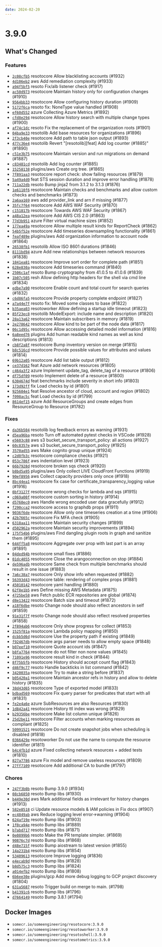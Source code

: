 ```yaml
---
date: 2024-02-20
---
```


# 3.9.0

## What's Changed

### Features

- [`2c08cfb5`](https://github.com/someengineering/resoto/commit/2c08cfb5) <span class="badge badge--secondary">resotocore</span> Allow blacklisting accounts (#1932)
- [`4d106eb2`](https://github.com/someengineering/resoto/commit/4d106eb2) <span class="badge badge--secondary">aws</span> Add remediation complexity (#1933)
- [`a94f5bf5`](https://github.com/someengineering/resoto/commit/a94f5bf5) <span class="badge badge--secondary">resoto</span> Fix/alb listener check (#1917)
- [`ac50d973`](https://github.com/someengineering/resoto/commit/ac50d973) <span class="badge badge--secondary">resotocore</span> Maintain history only for configuration changes (#1910)
- [`9564bb33`](https://github.com/someengineering/resoto/commit/9564bb33) <span class="badge badge--secondary">resotocore</span> Allow configuring history duration (#1909)
- [`5172f6ca`](https://github.com/someengineering/resoto/commit/5172f6ca) <span class="badge badge--secondary">resoto</span> fix: NoneType value handled (#1908)
- [`ef60d552`](https://github.com/someengineering/resoto/commit/ef60d552) <span class="badge badge--secondary">azure</span> Collecting Azure Metrics (#1892)
- [`cfd8e294`](https://github.com/someengineering/resoto/commit/cfd8e294) <span class="badge badge--secondary">resotocore</span> Allow history search with multiple change types (#1900)
- [`af74c1dc`](https://github.com/someengineering/resoto/commit/af74c1dc) <span class="badge badge--secondary">resoto</span> Fix the replacement of the organization roots (#1901)
- [`04ba9e33`](https://github.com/someengineering/resoto/commit/04ba9e33) <span class="badge badge--secondary">resotolib</span> Add base resources for organizations (#1896)
- [`2f3cb40e`](https://github.com/someengineering/resoto/commit/2f3cb40e) <span class="badge badge--secondary">resotocore</span> Add path to table json output (#1893)
- [`477c36e4`](https://github.com/someengineering/resoto/commit/477c36e4) <span class="badge badge--secondary">resotolib</span> Revert "[resotolib][feat] Add log counter (#1885)" (#1890)
- [`c51e3b75`](https://github.com/someengineering/resoto/commit/c51e3b75) <span class="badge badge--secondary">resotocore</span> Maintain version and run migrations on demand (#1887)
- [`c83481cd`](https://github.com/someengineering/resoto/commit/c83481cd) <span class="badge badge--secondary">resotolib</span> Add log counter (#1885)
- [`15258138`](https://github.com/someengineering/resoto/commit/15258138) <span class="badge badge--secondary">plugins/aws</span> Create org tree. (#1865)
- [`7f891aa3`](https://github.com/someengineering/resoto/commit/7f891aa3) <span class="badge badge--secondary">resotocore</span> report check: show failing resources (#1879)
- [`5a49a4d0`](https://github.com/someengineering/resoto/commit/5a49a4d0) <span class="badge badge--secondary">feat</span> STS session duration and improve error handling (#1878)
- [`711a22db`](https://github.com/someengineering/resoto/commit/711a22db) <span class="badge badge--secondary">resoto</span> Bump jinja2 from 3.1.2 to 3.1.3 (#1876)
- [`1e6110f6`](https://github.com/someengineering/resoto/commit/1e6110f6) <span class="badge badge--secondary">resotocore</span> Maintain checks and benchmarks and allow custom checks and benchmarks (#1873)
- [`2a6aa169`](https://github.com/someengineering/resoto/commit/2a6aa169) <span class="badge badge--secondary">aws</span> add provider_link and arn if missing (#1877)
- [`35fc7f64`](https://github.com/someengineering/resoto/commit/35fc7f64) <span class="badge badge--secondary">resotocore</span> Add AWS WAF Security (#1870)
- [`c151817b`](https://github.com/someengineering/resoto/commit/c151817b) <span class="badge badge--secondary">resotocore</span> Towards AWS WAF Security (#1867)
- [`a48a12ea`](https://github.com/someengineering/resoto/commit/a48a12ea) <span class="badge badge--secondary">resotocore</span> Add AWS CIS 2.0 (#1863)
- [`77d3b951`](https://github.com/someengineering/resoto/commit/77d3b951) <span class="badge badge--secondary">azure</span> Filter virtual machine sizes (#1852)
- [`177ea49a`](https://github.com/someengineering/resoto/commit/177ea49a) <span class="badge badge--secondary">resotocore</span> Allow multiple result kinds for ReportCheck (#1862)
- [`54b5f52e`](https://github.com/someengineering/resoto/commit/54b5f52e) <span class="badge badge--secondary">resotocore</span> Add timeseries downsampling functionality (#1861)
- [`feaf489e`](https://github.com/someengineering/resoto/commit/feaf489e) <span class="badge badge--secondary">plugins/aws</span> Add organization information to account node (#1864)
- [`26538fb1`](https://github.com/someengineering/resoto/commit/26538fb1) <span class="badge badge--secondary">resotolib</span> Allow ISO 8601 durations (#1846)
- [`8111bd94`](https://github.com/someengineering/resoto/commit/8111bd94) <span class="badge badge--secondary">azure</span> Add new relationships between network resources (#1838)
- [`1841ea81`](https://github.com/someengineering/resoto/commit/1841ea81) <span class="badge badge--secondary">resotocore</span> Improve sort order for complete path (#1851)
- [`628e830a`](https://github.com/someengineering/resoto/commit/628e830a) <span class="badge badge--secondary">resotocore</span> Add timeseries command (#1840)
- [`2506c1af`](https://github.com/someengineering/resoto/commit/2506c1af) <span class="badge badge--secondary">resoto</span> Bump cryptography from 41.0.5 to 41.0.6 (#1839)
- [`1b07c505`](https://github.com/someengineering/resoto/commit/1b07c505) <span class="badge badge--secondary">resh</span> Allow defining http headers for the shell via cmd line (#1834)
- [`edbe7a90`](https://github.com/someengineering/resoto/commit/edbe7a90) <span class="badge badge--secondary">resotocore</span> Enable count and total count for search queries (#1832)
- [`c6d86fa5`](https://github.com/someengineering/resoto/commit/c6d86fa5) <span class="badge badge--secondary">resotocore</span> Provide property complete endpoint (#1827)
- [`a7a44e7f`](https://github.com/someengineering/resoto/commit/a7a44e7f) <span class="badge badge--secondary">resoto</span> fix: Moved some classes to base (#1822)
- [`b35aea03`](https://github.com/someengineering/resoto/commit/b35aea03) <span class="badge badge--secondary">resotoworker</span> Allow defining a startup idle timeout (#1823)
- [`85f23ec8`](https://github.com/someengineering/resoto/commit/85f23ec8) <span class="badge badge--secondary">resotolib</span> ModelExport: include name and description (#1820)
- [`28a13a62`](https://github.com/someengineering/resoto/commit/28a13a62) <span class="badge badge--secondary">resotocore</span> Maintain subscribers in memory (#1819)
- [`2e278642`](https://github.com/someengineering/resoto/commit/2e278642) <span class="badge badge--secondary">resotocore</span> Allow kind to be part of the node data (#1817)
- [`06c1d95c`](https://github.com/someengineering/resoto/commit/06c1d95c) <span class="badge badge--secondary">resotocore</span> Allow accessing detailed model information (#1816)
- [`6a8eed76`](https://github.com/someengineering/resoto/commit/6a8eed76) <span class="badge badge--secondary">plugins</span> Add human readable kind names as well as kind descriptions (#1813)
- [`cb8f2a8f`](https://github.com/someengineering/resoto/commit/cb8f2a8f) <span class="badge badge--secondary">resotocore</span> Bump inventory version on merge (#1815)
- [`b8c516cd`](https://github.com/someengineering/resoto/commit/b8c516cd) <span class="badge badge--secondary">resotocore</span> Provide possible values for attributes and values (#1814)
- [`69b12a05`](https://github.com/someengineering/resoto/commit/69b12a05) <span class="badge badge--secondary">resotocore</span> Add list table output (#1812)
- [`ce37d162`](https://github.com/someengineering/resoto/commit/ce37d162) <span class="badge badge--secondary">feat</span> Azure add network resources (#1805)
- [`c464a3f2`](https://github.com/someengineering/resoto/commit/c464a3f2) <span class="badge badge--secondary">azure</span> Implement update_tag, delete_tag of a resource (#1806)
- [`df75df09`](https://github.com/someengineering/resoto/commit/df75df09) <span class="badge badge--secondary">resoto</span> Implement delete of a resource (#1800)
- [`6304674d`](https://github.com/someengineering/resoto/commit/6304674d) <span class="badge badge--secondary">feat</span> benchmarks include severity in short info (#1803)
- [`173d92ff`](https://github.com/someengineering/resoto/commit/173d92ff) <span class="badge badge--secondary">fix</span> Load checks by id (#1801)
- [`925604e1`](https://github.com/someengineering/resoto/commit/925604e1) <span class="badge badge--secondary">feat</span> Resolve ancestor of cloud, account and region (#1802)
- [`f098ac5c`](https://github.com/someengineering/resoto/commit/f098ac5c) <span class="badge badge--secondary">feat</span> Load checks by id (#1799)
- [`8614ef15`](https://github.com/someengineering/resoto/commit/8614ef15) <span class="badge badge--secondary">azure</span> Add ResourceGroups and create edges from ResourceGroup to Resource (#1782)

### Fixes

- [`da36b504`](https://github.com/someengineering/resoto/commit/da36b504) <span class="badge badge--secondary">resotolib</span> log feedback errors as warning (#1931)
- [`d5ea96ba`](https://github.com/someengineering/resoto/commit/d5ea96ba) <span class="badge badge--secondary">resoto</span> Turn off automated pytest checks in VSCode (#1928)
- [`e5603c88`](https://github.com/someengineering/resoto/commit/e5603c88) <span class="badge badge--secondary">aws</span> s3 bucket_secure_transport_policy: all actions (#1927)
- [`60c8357e`](https://github.com/someengineering/resoto/commit/60c8357e) <span class="badge badge--secondary">aws</span> s3 bucket_secure_transport_policy (#1925)
- [`3570ad55`](https://github.com/someengineering/resoto/commit/3570ad55) <span class="badge badge--secondary">aws</span> Make cognito group unique (#1924)
- [`c2d0fb3c`](https://github.com/someengineering/resoto/commit/c2d0fb3c) <span class="badge badge--secondary">resotocore</span> compliance checks (#1921)
- [`053c786f`](https://github.com/someengineering/resoto/commit/053c786f) <span class="badge badge--secondary">aws</span> indentation level (#1923)
- [`66b7928d`](https://github.com/someengineering/resoto/commit/66b7928d) <span class="badge badge--secondary">resotocore</span> broken sqs check (#1920)
- [`b8bd5a95`](https://github.com/someengineering/resoto/commit/b8bd5a95) <span class="badge badge--secondary">plugins/aws</span> Only collect LIVE CloudFront Functions (#1919)
- [`90ef8956`](https://github.com/someengineering/resoto/commit/90ef8956) <span class="badge badge--secondary">aws</span> Collect capacity providers only once (#1918)
- [`8bc44ea1`](https://github.com/someengineering/resoto/commit/8bc44ea1) <span class="badge badge--secondary">resotocore</span> fix case for certificate_transparency_logging value (#1916)
- [`0bf3127f`](https://github.com/someengineering/resoto/commit/0bf3127f) <span class="badge badge--secondary">resotocore</span> wrong checks for lambda and sqs (#1915)
- [`c069a00f`](https://github.com/someengineering/resoto/commit/c069a00f) <span class="badge badge--secondary">resotocore</span> custom sorting in history (#1914)
- [`d5760ec0`](https://github.com/someengineering/resoto/commit/d5760ec0) <span class="badge badge--secondary">aws</span> Handle wrong encoded user data gracefully (#1912)
- [`f290cca2`](https://github.com/someengineering/resoto/commit/f290cca2) <span class="badge badge--secondary">resotocore</span> access to graphdb props (#1911)
- [`9036f6de`](https://github.com/someengineering/resoto/commit/9036f6de) <span class="badge badge--secondary">resotocore</span> Allow only one timeseries creation at a time (#1906)
- [`42b7665c`](https://github.com/someengineering/resoto/commit/42b7665c) <span class="badge badge--secondary">resotocore</span> Fix MFA check (#1905)
- [`6318aa11`](https://github.com/someengineering/resoto/commit/6318aa11) <span class="badge badge--secondary">resotocore</span> Maintain security changes (#1899)
- [`d502962a`](https://github.com/someengineering/resoto/commit/d502962a) <span class="badge badge--secondary">resotocore</span> Maintain security improvements (#1894)
- [`175f54b6`](https://github.com/someengineering/resoto/commit/175f54b6) <span class="badge badge--secondary">plugins/aws</span> Find dangling plugin roots in graph and sanitize them (#1895)
- [`644ff5a8`](https://github.com/someengineering/resoto/commit/644ff5a8) <span class="badge badge--secondary">resotocore</span> Aggregate over prop with last part is an array (#1891)
- [`04ded94b`](https://github.com/someengineering/resoto/commit/04ded94b) <span class="badge badge--secondary">resotocore</span> small fixes (#1886)
- [`01dc4055`](https://github.com/someengineering/resoto/commit/01dc4055) <span class="badge badge--secondary">resotocore</span> Close the arangoconnection on stop (#1884)
- [`de596adb`](https://github.com/someengineering/resoto/commit/de596adb) <span class="badge badge--secondary">resotocore</span> Same check from multiple benchmarks should result in one issue (#1883)
- [`7a6c38a7`](https://github.com/someengineering/resoto/commit/7a6c38a7) <span class="badge badge--secondary">resotocore</span> Only show info when requested (#1882)
- [`56393d43`](https://github.com/someengineering/resoto/commit/56393d43) <span class="badge badge--secondary">resotocore</span> table: rendering of complex props (#1881)
- [`45010142`](https://github.com/someengineering/resoto/commit/45010142) <span class="badge badge--secondary">resotocore</span> yaml handling (#1880)
- [`62f8e1b5`](https://github.com/someengineering/resoto/commit/62f8e1b5) <span class="badge badge--secondary">aws</span> Define missing AWS Metadata (#1875)
- [`4725be58`](https://github.com/someengineering/resoto/commit/4725be58) <span class="badge badge--secondary">aws</span> Fetch public ECR repositories are global (#1874)
- [`d8e13422`](https://github.com/someengineering/resoto/commit/d8e13422) <span class="badge badge--secondary">resotocore</span> Batch size and timeout (#1872)
- [`a18f6dbe`](https://github.com/someengineering/resoto/commit/a18f6dbe) <span class="badge badge--secondary">resoto</span> Change node should also reflect ancestors in self (#1859)
- [`91e31f7f`](https://github.com/someengineering/resoto/commit/91e31f7f) <span class="badge badge--secondary">resoto</span> Change node should also reflect resolved properties (#1858)
- [`2f894ab6`](https://github.com/someengineering/resoto/commit/2f894ab6) <span class="badge badge--secondary">resotocore</span> Only show progress for collect (#1853)
- [`1525f81a`](https://github.com/someengineering/resoto/commit/1525f81a) <span class="badge badge--secondary">resotocore</span> Lambda policy mapping (#1850)
- [`dcbb5d6d`](https://github.com/someengineering/resoto/commit/dcbb5d6d) <span class="badge badge--secondary">resotocore</span> Use the property path if existing (#1849)
- [`f92467db`](https://github.com/someengineering/resoto/commit/f92467db) <span class="badge badge--secondary">resotocore</span> args parser needs to allow empty space (#1848)
- [`b07eef10`](https://github.com/someengineering/resoto/commit/b07eef10) <span class="badge badge--secondary">resotocore</span> Quote account ids (#1847)
- [`b8fa7764`](https://github.com/someengineering/resoto/commit/b8fa7764) <span class="badge badge--secondary">resotocore</span> do not filter non none values (#1845)
- [`71091e96`](https://github.com/someengineering/resoto/commit/71091e96) <span class="badge badge--secondary">resotocore</span> result kind in check (#1844)
- [`8f75b5fb`](https://github.com/someengineering/resoto/commit/8f75b5fb) <span class="badge badge--secondary">resotocore</span> History should accept count flag (#1843)
- [`d46f9c77`](https://github.com/someengineering/resoto/commit/d46f9c77) <span class="badge badge--secondary">resoto</span> Handle backticks in list command (#1842)
- [`3420035a`](https://github.com/someengineering/resoto/commit/3420035a) <span class="badge badge--secondary">resotocore</span> Try to make a string before (#1837)
- [`b05420a1`](https://github.com/someengineering/resoto/commit/b05420a1) <span class="badge badge--secondary">resotocore</span> Maintain ancestor refs in history and allow to delete history (#1835)
- [`38d43d65`](https://github.com/someengineering/resoto/commit/38d43d65) <span class="badge badge--secondary">resotocore</span> Type of exported model (#1833)
- [`bdbad569`](https://github.com/someengineering/resoto/commit/bdbad569) <span class="badge badge--secondary">resotocore</span> Fix query parser for predicates that start with all (#1831)
- [`fe2e4a6e`](https://github.com/someengineering/resoto/commit/fe2e4a6e) <span class="badge badge--secondary">azure</span> SubResources are also Resources (#1830)
- [`1d842a41`](https://github.com/someengineering/resoto/commit/1d842a41) <span class="badge badge--secondary">resotocore</span> History ttl index was wrong (#1829)
- [`b29356be`](https://github.com/someengineering/resoto/commit/b29356be) <span class="badge badge--secondary">resotocore</span> Make list column unique (#1826)
- [`25d2be11`](https://github.com/someengineering/resoto/commit/25d2be11) <span class="badge badge--secondary">resotocore</span> Filter accounts when marking resources as compliant (#1825)
- [`50991521`](https://github.com/someengineering/resoto/commit/50991521) <span class="badge badge--secondary">resotocore</span> Do not create snapshot jobs when scheduling is disabled (#1818)
- [`0366429e`](https://github.com/someengineering/resoto/commit/0366429e) <span class="badge badge--secondary">resotoworker</span> Do not use the name to compute the resource identifier (#1811)
- [`b4c4fb1d`](https://github.com/someengineering/resoto/commit/b4c4fb1d) <span class="badge badge--secondary">azure</span> Fixed collecting network resources + added tests (#1810)
- [`827a7786`](https://github.com/someengineering/resoto/commit/827a7786) <span class="badge badge--secondary">azure</span> Fix model and remove useless resources (#1809)
- [`27ff7109`](https://github.com/someengineering/resoto/commit/27ff7109) <span class="badge badge--secondary">resotocore</span> Add additional CA to bundle (#1797)

### Chores

- [`247f3b0b`](https://github.com/someengineering/resoto/commit/247f3b0b) <span class="badge badge--secondary">resoto</span> Bump 3.9.0 (#1934)
- [`08cb6850`](https://github.com/someengineering/resoto/commit/08cb6850) <span class="badge badge--secondary">resoto</span> Bump libs (#1930)
- [`b449e30d`](https://github.com/someengineering/resoto/commit/b449e30d) <span class="badge badge--secondary">aws</span> Mark additional fields as irrelevant for history changes (#1913)
- [`582e8518`](https://github.com/someengineering/resoto/commit/582e8518) <span class="badge badge--secondary">ci</span> Update resource models & IAM policies in Fix docs (#1907)
- [`ec4849ab`](https://github.com/someengineering/resoto/commit/ec4849ab) <span class="badge badge--secondary">aws</span> Reduce logging level error->warning (#1904)
- [`624af19e`](https://github.com/someengineering/resoto/commit/624af19e) <span class="badge badge--secondary">resoto</span> Bump libs (#1903)
- [`1f0ca94e`](https://github.com/someengineering/resoto/commit/1f0ca94e) <span class="badge badge--secondary">resoto</span> Bump libs (#1889)
- [`b7abd717`](https://github.com/someengineering/resoto/commit/b7abd717) <span class="badge badge--secondary">resoto</span> Bump libs (#1871)
- [`0e0899b6`](https://github.com/someengineering/resoto/commit/0e0899b6) <span class="badge badge--secondary">resoto</span> Make the PR template simpler. (#1869)
- [`90876c7d`](https://github.com/someengineering/resoto/commit/90876c7d) <span class="badge badge--secondary">resoto</span> Bump libs (#1868)
- [`d48e715f`](https://github.com/someengineering/resoto/commit/d48e715f) <span class="badge badge--secondary">resoto</span> Bump aiostream to latest version (#1855)
- [`14a231b4`](https://github.com/someengineering/resoto/commit/14a231b4) <span class="badge badge--secondary">resoto</span> Bump libs (#1854)
- [`53409613`](https://github.com/someengineering/resoto/commit/53409613) <span class="badge badge--secondary">resotocore</span> Improve logging (#1836)
- [`e4ecab9d`](https://github.com/someengineering/resoto/commit/e4ecab9d) <span class="badge badge--secondary">resoto</span> Bump libs (#1828)
- [`b8d575c3`](https://github.com/someengineering/resoto/commit/b8d575c3) <span class="badge badge--secondary">resoto</span> Bump libs (#1824)
- [`a014efb2`](https://github.com/someengineering/resoto/commit/a014efb2) <span class="badge badge--secondary">resoto</span> Bump libs (#1808)
- [`6b6ee30e`](https://github.com/someengineering/resoto/commit/6b6ee30e) <span class="badge badge--secondary">plugins/gcp</span> Add more debug logging to GCP project discovery (#1804)
- [`631a5687`](https://github.com/someengineering/resoto/commit/631a5687) <span class="badge badge--secondary">resoto</span> Trigger build on merge to main. (#1798)
- [`b41391c6`](https://github.com/someengineering/resoto/commit/b41391c6) <span class="badge badge--secondary">resoto</span> Bump libs (#1796)
- [`d7664149`](https://github.com/someengineering/resoto/commit/d7664149) <span class="badge badge--secondary">resoto</span> Bump 3.8.1 (#1794)

<!--truncate-->

## Docker Images

- `somecr.io/someengineering/resotocore:3.9.0`
- `somecr.io/someengineering/resotoworker:3.9.0`
- `somecr.io/someengineering/resotoshell:3.9.0`
- `somecr.io/someengineering/resotometrics:3.9.0`
